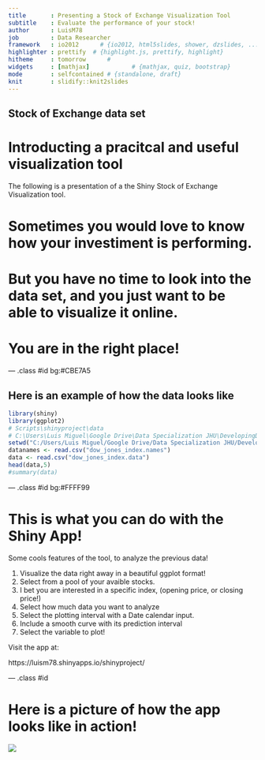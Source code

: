 ```yaml
---
title       : Presenting a Stock of Exchange Visualization Tool
subtitle    : Evaluate the performance of your stock!
author      : LuisM78
job         : Data Researcher
framework   : io2012      # {io2012, html5slides, shower, dzslides, ...}
highlighter : prettify  # {highlight.js, prettify, highlight}
hitheme     : tomorrow      # 
widgets     : [mathjax]            # {mathjax, quiz, bootstrap}
mode        : selfcontained # {standalone, draft}
knit        : slidify::knit2slides
---
```



## Stock of Exchange data set
# Introducting a pracitcal and useful visualization tool

<p>The following is a presentation of a the Shiny Stock of Exchange Visualization tool.</p>
 
<h1> Sometimes you would love to know how your investiment is performing.</h1>
<h1> <p> </p> </h1>
<h1> But you have no time to look into the data set, and you just want to be able to visualize it online. </h1>
<h1> <p> </p> </h1>
<h1> <p> </p> </h1>
<h1> <p> </p> </h1>
<h1> You are in the right place! </h1>



--- .class #id bg:#CBE7A5

## Here is an example of how the data looks like ##



```r
library(shiny)
library(ggplot2)
# Scripts\shinyproject\data
# C:\Users\Luis Miguel\Google Drive\Data Specialization JHU\DevelopingDataProducts\Scripts\shinyproject\data
setwd("C:/Users/Luis Miguel/Google Drive/Data Specialization JHU/DevelopingDataProducts/Scripts/shinyproject/data")
datanames <- read.csv("dow_jones_index.names")
data <- read.csv("dow_jones_index.data")
head(data,5)
#summary(data)
```

--- .class #id bg:#FFFF99

# This is what you can do with the Shiny App!

Some cools features of the tool, to analyze the previous data!

1. Visualize the data right away in a beautiful ggplot format!
2. Select from a pool of your avaible stocks.
3. I bet you are interested in a specific index, (opening price, or closing price!)
4. Select how much data you want to analyze
5. Select the plotting interval with a Date calendar input.
6. Include a smooth curve with its prediction interval
7. Select the variable to plot!

Visit the app at:

https://luism78.shinyapps.io/shinyproject/

--- .class #id 

# Here is a picture of how the app looks like in action!

<img src="shinyapp_LUIS.png" />



